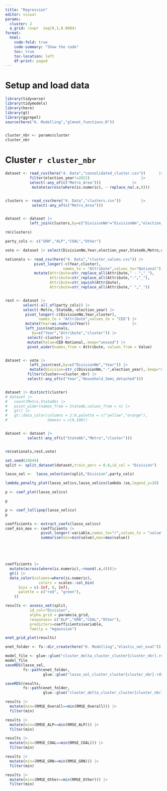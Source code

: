 ```yaml
---
title: "Regression"
editor: visual
params:
  cluster: 2
  a_grid: !expr  seq(0,1,0.0004)
format:
  html:
    code-fold: true
    code-summary: "Show the code"
    toc: true
    toc-location: left
    df-print: paged
---
```


# Setup and load data

```r
library(tidyverse)
library(tidymodels)
library(here)
library(gt)
library(ggrepel)
source(here("6. Modelling","glmnet_functions.R"))
```

``` {library(glmnet)}
```

```r

cluster_nbr <- params$cluster
cluster_nbr
```

# Cluster `r cluster_nbr`

```r
dataset <- read_csv(here("4. Data","consolidated_cluster.csv"))      |>
           filter(election_year!=2022)                       |>
           select(-any_of(c("Metro_Area")))              |>
            mutate(across(where(is.numeric), ~ replace_na(.x,0)))


clusters <- read_csv(here("4. Data","clusters.csv"))         |>
            select(-any_of(c("Metro_Area")))


dataset <- dataset |>
           left_join(clusters,by=c("DivisionNm"="DivisionNm","election_year"="Year"))

rm(clusters)

party_cols <- c("GRN","ALP","COAL","Other")

vote <- dataset |> select(DivisionNm,Year,election_year,StateAb,Metro,cluster,all_of(party_cols))

nationals <- read_csv(here("4. Data","cluster_values.csv")) |>
             pivot_longer(-c(Year,cluster),
                          names_to = "Attribute",values_to="National") |>
             mutate(Attribute=str_replace_all(Attribute," - ","_"),
                    Attribute=str_replace_all(Attribute,"-","_"),
                    Attribute=str_squish(Attribute),
                    Attribute=str_replace_all(Attribute," ","_")) 


rest <- dataset |> 
        select(-all_of(party_cols)) |>
        select(-Metro,-StateAb,-election_year) |>
         pivot_longer(-c(DivisionNm,Year,cluster),
               names_to = "Attribute",values_to = "CED") |>
         mutate(Year=as.numeric(Year))                   |>
         left_join(nationals,
            by=c("Year","Attribute","cluster")) |>
          select(-cluster) |>
          mutate(Value=CED-National,.keep="unused") |>
          pivot_wider(names_from = Attribute, values_from = Value)



```

```r
dataset <- vote |>
           left_join(rest,by=c("DivisionNm","Year")) |>
           mutate(Division=str_c(DivisionNm,"-",election_year),.keep="unused") |>
          filter(cluster==cluster_nbr) |>
          select(-any_of(c("Year","Household_Semi_detached")))


dataset |> distinct(cluster)
# dataset |>
#   count(Metro,StateAb) |>
#   pivot_wider(names_from = StateAb,values_from = n) |>
#   gt() |>
#   gt::data_color(columns = 2:9,palette = c("yellow","orange"),
#                  domain = c(0,100))


dataset <- dataset |>
          select(-any_of(c("StateAb","Metro","cluster")))


rm(nationals,rest,vote)

```

```r
set.seed(24644)
split <- split_dataset(dataset,train_perc = 0.8,id_col = "Division")

```

```r
lasso_sel <-  lasso_selection(split,"Division",party_cols)

```

```r
lambda_penalty_plot(lasso_sel$cv,lasso_sel$cv$lambda.1se,legend_y=20)
```

```r
p <- coef_plot(lasso_sel$cv)

p
```

```r
p <- coef_lollipop(lasso_sel$cv)
p
```

```r
coefficients <- extract_coefs(lasso_sel$cv)
coef_min_max <- coefficients |>
                pivot_longer(-variable,names_to="r",values_to = "value") |>
                summarise(min=min(value),max=max(value))





coefficients |>
  mutate(across(where(is.numeric),~round(.x,4)))|>
  gt() |>
  data_color(columns=where(is.numeric),
               colors = scales::col_bin(
      bins = c(-Inf, 0, Inf),
      palette = c("red", "green"),
    ))

```

```r
results <- assess_net(split,
           id_col="Division",
           alpha_grid = params$a_grid,
           responses= c("ALP","GRN","COAL","Other"),
           predictors=coefficients$variable,
           family = "mgaussian")

```

```r
enet_grid_plot(results)
```

```r
enet_folder <- fs::dir_create(here("6. Modelling","elastic_net_eval"))

model_file <- glue::glue("cluster_delta_cluster_cluster{cluster_nbr}.rds")
model_file
saveRDS(lasso_sel,
        fs::path(enet_folder,
                 glue::glue("lasso_sel_cluster_cluster{cluster_nbr}.rds")))

saveRDS(results,
        fs::path(enet_folder,
                 glue::glue("cluster_delta_cluster_cluster{cluster_nbr}.rds")))

```

```r
results |> 
  mutate(min=(RMSE_Overall==min(RMSE_Overall))) |>
  filter(min)
```

```r
results |> 
  mutate(min=(RMSE_ALP==min(RMSE_ALP))) |>
  filter(min)
```

```r
results |> 
  mutate(min=(RMSE_COAL==min(RMSE_COAL))) |>
  filter(min)
```

```r
results |> 
  mutate(min=(RMSE_GRN==min(RMSE_GRN))) |>
  filter(min)
```

```r
results |> 
  mutate(min=(RMSE_Other==min(RMSE_Other))) |>
  filter(min)
```
